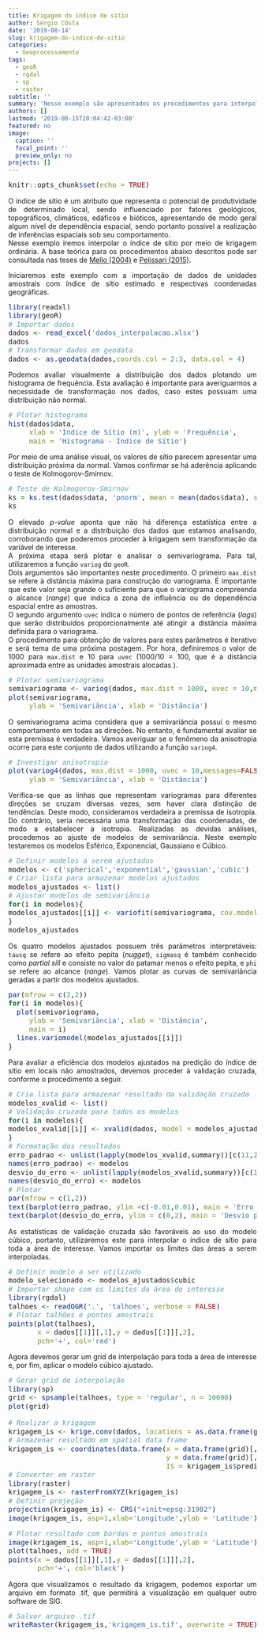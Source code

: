 ```yaml
---
title: Krigagem do índice de sitio
author: Sérgio COsta
date: '2019-08-14'
slug: krigagem-do-indice-de-sitio
categories: 
  - Geoprocessamento
tags:
  - geoR
  - rgdal
  - sp
  - raster
subtitle: ''
summary: 'Nesse exemplo são apresentados os procedimentos para interpolação do índice de sítio por meio de krigagem ordinária.'
authors: []
lastmod: '2019-08-15T20:04:42-03:00'
featured: no
image:
  caption: ''
  focal_point: ''
  preview_only: no
projects: []
---
```


```r
knitr::opts_chunk$set(echo = TRUE)
```

O índice de sítio é um atributo que representa o potencial de produtividade de determinado local, sendo influenciado por fatores geológicos, topográficos, climáticos, edáficos e bióticos, apresentando de modo geral algum nível de dependência espacial, sendo portanto possível a realização de inferências espaciais sob seu comportamento.  
Nesse exemplo iremos interpolar o índice de sítio por meio de krigagem ordinária. A base teórica para os procedimentos abaixo descritos pode ser consultada nas teses de [Mello (2004)](http://www.teses.usp.br/teses/disponiveis/11/11150/tde-06122004-100612/publico/jose.pdf) e [Pelissari (2015)](https://acervodigital.ufpr.br/bitstream/handle/1884/37953/R%20-%20T%20-%20ALLAN%20LIBANIO%20PELISSARI.pdf).

Iniciaremos este exemplo com a importação de dados de unidades amostrais com índice de sítio estimado e respectivas coordenadas geográficas. 
```r
library(readxl)
library(geoR)
# Importar dados
dados <- read_excel('dados_interpolacao.xlsx')
dados
# Transformar dados em geodata
dados <- as.geodata(dados,coords.col = 2:3, data.col = 4)
```
Podemos avaliar visualmente a distribuição dos dados plotando um histograma de frequência. Esta avaliação é importante para averiguarmos a necessidade de transformação nos dados, caso estes possuam uma distribuição não normal.
```r
# Plotar histograma
hist(dados$data,
     xlab = 'Índice de Sítio (m)', ylab = 'Frequência',
     main = 'Histograma - Índice de Sítio')
```
  
Por meio de uma análise visual, os valores de sítio parecem apresentar uma distribuição próxima da normal. Vamos confirmar se há aderência aplicando o teste de Kolmogorov-Smirnov.
```r
# Teste de Kolmogorov-Smirnov 
ks = ks.test(dados$data, 'pnorm', mean = mean(dados$data), sd = sd(dados$data))
ks
```
O elevado *p-value* aponta que não há diferença estatística entre a distribuição normal e a distribuição dos dados que estamos analisando, corroborando que poderemos proceder à krigagem sem transformação da variável de interesse.  
A próxima etapa será plotar e analisar o semivariograma. Para tal, utilizaremos a função `variog` do `geoR`.  
Dois argumentos são importantes neste procedimento. O primeiro `max.dist` se refere à distância máxima para construção do variograma. É importante que este valor seja grande o suficiente para que o variograma compreenda o alcance (*range*) que indica a zona de influência ou de dependência espacial entre as amostras.  
O segundo argumento `uvec` indica o número de pontos de referência (*lags*) que serão distribuídos proporcionalmente até atingir a distância máxima definida para o variograma.  
O procedimento para obtenção de valores para estes parâmetros é iterativo e será tema de uma próxima postagem. Por hora, definiremos o valor de 1000 para `max.dist` e 10 para `uvec` (1000/10 = 100, que é a distância aproximada entre as unidades amostrais alocadas ).
```r
# Plotar semivariograma
semivariograma <- variog(dados, max.dist = 1000, uvec = 10,messages=FALSE)
plot(semivariograma,
     ylab = 'Semivariância', xlab = 'Distância')
```
O semivariograma acima considera que a semivariância possui o mesmo comportamento em todas as direções. No entanto, é fundamental avaliar se esta premissa é verdadeira. Vamos averiguar se o fenômeno da anisotropia ocorre para este conjunto de dados utilizando a função `variog4`.
```r
# Investigar anisotropia
plot(variog4(dados, max.dist = 1000, uvec = 10,messages=FALSE),
     ylab = 'Semivariância', xlab = 'Distância')
```
Verifica-se que as linhas que representam variogramas para diferentes direções se cruzam diversas vezes, sem haver clara distinção de tendências. Deste modo, consideramos verdadeira a premissa de isotropia. Do contrário, seria necessária uma transformação das coordenadas, de modo a estabelecer a isotropia.
Realizadas as devidas análises, procedemos ao ajuste de modelos de semivariância. Neste exemplo testaremos os modelos Esférico, Exponencial, Gaussiano e Cúbico.
```r
# Definir modelos a serem ajustados
modelos <- c('spherical','exponential','gaussian','cubic')
# Criar lista para armazenar modelos ajustados
modelos_ajustados <- list()
# Ajustar modelos de semivariância
for(i in modelos){
modelos_ajustados[[i]] <- variofit(semivariograma, cov.model = i, messages = FALSE)
}
modelos_ajustados
```
Os quatro modelos ajustados possuem três parâmetros interpretáveis: `tausq` se refere ao efeito pepita (*nugget*), `sigmasq` é também conhecido como *partial sill* e consiste no valor do patamar menos o efeito pepita, e `phi` se refere ao alcance (*range*). Vamos plotar as curvas de semivariância geradas a partir dos modelos ajustados.
```r
par(mfrow = c(2,2))
for(i in modelos){
  plot(semivariograma,
     ylab = 'Semivariância', xlab = 'Distância',
     main = i)
  lines.variomodel(modelos_ajustados[[i]])
}
```
Para avaliar a eficiência dos modelos ajustados na predição do índice de sítio em locais não amostrados, devemos proceder à validação cruzada, conforme o procedimento a seguir.
```r
# Cria lista para armazenar resultado da validação cruzada
modelos_xvalid <- list()
# Validação cruzada para todos os modelos
for(i in modelos){
modelos_xvalid[[i]] <- xvalid(dados, model = modelos_ajustados[[i]], messages = FALSE)
}
# Formatação dos resultados
erro_padrao <- unlist(lapply(modelos_xvalid,summary))[c(11,25,39,53)]
names(erro_padrao) <- modelos
desvio_do_erro <- unlist(lapply(modelos_xvalid,summary))[c(14,28,42,56)]
names(desvio_do_erro) <- modelos
# Plotar
par(mfrow = c(1,2))
text(barplot(erro_padrao, ylim =c(-0.01,0.01), main = 'Erro padrão da validação cruzada'), y = erro_padrao+sign(erro_padrao)*0.001,labels = round(erro_padrao,5))
text(barplot(desvio_do_erro, ylim = c(0,2), main = 'Desvio padrão do erro'), y = desvio_do_erro+sign(desvio_do_erro)*0.1,labels = round(desvio_do_erro,3))
```
  
As estatísticas de validação cruzada são favoráveis ao uso do modelo cúbico, portanto, utilizaremos este para interpolar o índice de sítio para toda a área de interesse. Vamos importar os limites das áreas a serem interpoladas.

```r
# Definir modelo a ser utilizado
modelo_selecionado <- modelos_ajustados$cubic
# Importar shape com os limites da área de interesse
library(rgdal)
talhoes <- readOGR('.', 'talhoes', verbose = FALSE)
# Plotar talhões e pontos amostrais
points(plot(talhoes),
       x = dados[[1]][,1],y = dados[[1]][,2],
       pch='+', col='red')
```
  
Agora devemos gerar um grid de interpolação para toda a área de interesse e, por fim, aplicar o modelo cúbico ajustado. 
```r
# Gerar grid de interpolação
library(sp)
grid <- spsample(talhoes, type = 'regular', n = 10000)
plot(grid)

# Realizar a krigagem
krigagem_is <- krige.conv(dados, locations = as.data.frame(grid), krige = krige.control(obj.model = modelo_selecionado))
# Armazenar resultado em spatial data frame
krigagem_is <- coordinates(data.frame(x = data.frame(grid)[,1],
                                      y = data.frame(grid)[,2],
                                      IS = krigagem_is$predict))
# Converter em raster
library(raster)
krigagem_is <- rasterFromXYZ(krigagem_is)
# Definir projeção
projection(krigagem_is) <- CRS("+init=epsg:31982")
image(krigagem_is, asp=1,xlab='Longitude',ylab = 'Latitude')

```
```r
# Plotar resultado com bordas e pontos amostrais
image(krigagem_is, asp=1,xlab='Longitude',ylab = 'Latitude')
plot(talhoes, add = TRUE)
points(x = dados[[1]][,1],y = dados[[1]][,2],
       pch='+', col='black')
```
  
Agora que visualizamos o resultado da krigagem, podemos exportar um arquivo em formato .tif, que permitirá a visualização em qualquer outro software de SIG.
```r
# Salvar arquivo .tif
writeRaster(krigagem_is,'krigagem_is.tif', overwrite = TRUE)
```
<style>
body {
text-align: justify}
h1 {
text-align: center}
</style>
<style type="text/css">

body, td {
   font-size: 14px;
}
code.r{
  font-size: 14px;
}
pre {
  font-size: 14px
}

}
</style>